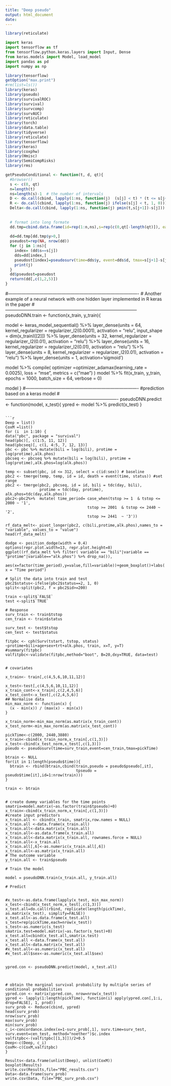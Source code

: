 ---
title: "Deep pseudo"
output: html_document
date: 
---
```{r}
library(reticulate)
```

```{python}
import keras
import tensorflow as tf
from tensorflow.python.keras.layers import Input, Dense
from keras.models import Model, load_model
import pandas as pd
import numpy as np
```

```{r}
library(tensorflow)
getOption("max.print")
#rm(list=ls())
library(keras)
library(pseudo)
library(survivalROC)
library(survival)
library(survcomp)
library(survAUC)
library(reticulate)
library(torch)
library(data.table)
library(tidyverse)
library(reticulate)
library(tensorflow)
library(keras)
library(coxphw)
library(Hmisc)
library(SemiCompRisks)
library(rms)
```


```{r}
getPseudoConditional <- function(t, d, qt){
  #browser()
  s <- c(0, qt)  
  n=length(t)
  ns=length(s)-1  # the number of intervals
  D <- do.call(cbind, lapply(1:ns, function(j)  (s[j] < t) * (t <= s[j+1]) * (d == 1)))
  R <- do.call(cbind, lapply(1:ns, function(j) ifelse(s[j] < t, 1, 0)))
  Delta<-do.call(cbind, lapply(1:ns, function(j) pmin(t,s[j+1])-s[j]))
  
  
  # format into long formate
  dd.tmp=cbind.data.frame(id=rep(1:n,ns),s=rep(c(0,qt[-length(qt)]), each=n), y=c(R*Delta),d=c(D))
  
  dd=dd.tmp[dd.tmp$y>0,]
  pseudost=rep(NA, nrow(dd))
  for (j in 1:ns){
    index= (dd$s==s[j])
    dds=dd[index,]
    pseudost[index]=pseudosurv(time=dds$y, event=dds$d, tmax=s[j+1]-s[j])$pseudo
    print(j)
  }
  dd$pseudost=pseudost  
  return(dd[,c(1,2,5)])
}

```

#----------------------------------------------------------------------------------------
# Another example of a neural network with one hidden layer implemented in R keras in the paper
#-----------------------------------------------------------------------------------------
pseudoDNN.train <- function(x_train, y_train){
  
  model <- keras_model_sequential() %>%
    layer_dense(units = 64, kernel_regularizer = regularizer_l2(0.0001), activation = "relu",
                input_shape = dim(x_train)[[2]]) %>%
    layer_dense(units = 32, kernel_regularizer = regularizer_l2(0.01),
                activation = "relu") %>%
        layer_dense(units = 16, kernel_regularizer = regularizer_l2(0.01),
                activation = "relu") %>%
    layer_dense(units = 8, kernel_regularizer = regularizer_l2(0.01),
                activation = "relu") %>%
    layer_dense(units = 1, activation='sigmoid')
  
  model %>% compile(
    optimizer =optimizer_adamax(learning_rate = 0.0025),
    loss = "mse",
    metrics = c("mae")
  )
  model %>% fit(x_train, y_train,
                epochs = 1000, batch_size = 64,
                verbose = 0)
  
  model
}
#----------------------------------------------------------------------------
#prediction based on a keras model
#----------------------------------------------------------------------------
pseudoDNN.predict <- function(model, x_test){
  ypred <- model %>% predict(x_test)
  }

```

```{r}
Deep = list()
CoxM =list()
for (i  in 1:10) {
data("pbc", package = "survival")
head(pbc)[, c(1:5, 11, 12)]
head(pbcseq)[, c(1, 4:5, 7, 12, 13)]
pbc <- pbc %>% mutate(bili = log(bili), protime = log(protime),alk.phos)
pbcseq <- pbcseq %>% mutate(bili = log(bili), protime = log(protime),alk.phos=log(alk.phos))

temp <- subset(pbc, id <= 312, select = c(id:sex)) # baseline
pbc2 <- tmerge(temp, temp, id = id, death = event(time, status)) #set range
pbc2 <- tmerge(pbc2, pbcseq, id = id, bili = tdc(day, bili),
               protime = tdc(day, protime), alk.phos=tdc(day,alk.phos))
pbc2<-pbc2%>%  mutate( time_period= case_when(tstop >= 1  & tstop <= 2000 ~ '1',
                                    tstop >= 2001  & tstop <= 2440 ~ '2',
                                    tstop >= 2441  ~ '3'))

rf_data_melt<- pivot_longer(pbc2, c(bili,protime,alk.phos),names_to = "variable", values_to = "value")
head(rf_data_melt)

dodge <- position_dodge(width = 0.4)
options(repr.plot.width=13, repr.plot.height=8)
ggplot((rf_data_melt %>% filter( variable == "bili"|variable == "protime"|variable=="alk.phos") %>% drop_na()),
       aes(x=factor(time_period),y=value,fill=variable))+geom_boxplot()+labs( x = "Time period")

# Split the data into train and test 
pbc2$status<-ifelse(pbc2$status==2, 1, 0)
split<-split(pbc2, f = pbc2$id>=200) 

train <-split$`FALSE`
test <-split$`TRUE`

# Response 
surv_train <- train$tstop
cen_train <- train$status

surv_test <- test$tstop
cen_test <- test$status

fitpbc <- cph(Surv(tstart, tstop, status) ~protime+bili+age+sex+trt+alk.phos, train, x=T, y=T)
#summary(fitpbc)
valfitpbc<-validate(fitpbc,method="boot", B=20,dxy=TRUE, data=test)


# covariates

x_train<- train[,c(4,5,6,10,11,12)]

x_test<-test[,c(4,5,6,10,11,12)]
x_train_cont<-x_train[,c(2,4,5,6)]
x_test_cont<-x_test[,c(2,4,5,6)]
## Normalise data
min_max_norm <- function(x) {
  (x - min(x)) / (max(x) - min(x))
}

x_train_norm<-min_max_norm(as.matrix(x_train_cont))
x_test_norm<-min_max_norm(as.matrix(x_test_cont))

pickTime<-c(2000, 2440,3880)
x_train<-cbind(x_train_norm,x_train[,c(1,3)])
x_test<-cbind(x_test_norm,x_test[,c(1,3)])
pseudo <- pseudosurv(time=surv_train,event=cen_train,tmax=pickTime)

btrain <- NULL
for(it in 1:length(pseudo$time)){
  btrain <- rbind(btrain,cbind(train,pseudo = pseudo$pseudo[,it],
                               tpseudo = pseudo$time[it],id=1:nrow(train)))
}

train <- btrain


# create dummy variables for the time points
smatrix=model.matrix(~as.factor(train$tpseudo)+0)
x_train<-cbind(x_train_norm,x_train[,c(1,3)])
#create input predictors 
x_train.all <- cbind(x_train, smatrix,row.names = NULL)
x_train.all <-data.frame(x_train.all)
x_train.all<-data.matrix(x_train.all)
x_train.all<-as.data.frame(x_train.all)
x_train.all<-data.matrix(x_train.all, rownames.force = NULL)
x_train.all<-x_train.all
x_train.all[,6]<-as.numeric(x_train.all[,6])
x_train.all<-as.matrix(x_train.all)
# The outcome variable
y_train.all <- train$pseudo

# Train the model

model = pseudoDNN.train(x_train.all, y_train.all)

# Predict 


#x_test<-as.data.frame(lapply(x_test, min_max_norm))
x_test<-cbind(x_test_norm,x_test[,c(1,3)])
x_test.all=do.call(rbind, replicate(length(pickTime), as.matrix(x_test), simplify=FALSE))
x_test.all<-as.data.frame(x_test.all)
s_test=rep(pickTime,each=nrow(x_test))
s_test<-as.numeric(s_test)
smatrix.test=model.matrix(~as.factor(s_test)+0)
x_test.all=cbind(x_test.all,smatrix.test)
x_test.all <-data.frame(x_test.all)
x_test.all<-data.matrix(x_test.all)
#x_test.all<-as.numeric(x_test.all)
#x_test.all$sex<-as.numeric(x_test.all$sex)


ypred.con <- pseudoDNN.predict(model, x_test.all)



# obtain the marginal survival probability by multiple series of conditional probabilities
ypred.con <- matrix(ypred.con, nrow=nrow(x_test))
ypred <- lapply(1:length(pickTime), function(i) apply(ypred.con[,1:i, drop=FALSE], 1, prod))
surv_prob <- Reduce(cbind, ypred)
head(surv_prob)
nrow(surv_prob)
max(surv_prob)
min(surv_prob)
c_i<-concordance.index(x=1-surv_prob[,1], surv.time=surv_test, surv.event=cen_test, method="noether")$c.index
valfitpbc<-(valfitpbc[[1,3]])/2+0.5 
Deep<-c(Deep, c_i)
CoxM<-c(CoxM,valfitpbc)
}

Results<-data.frame(unlist(Deep), unlist(CoxM))
boxplot(Results)
write.csv(Results,file="PBC_results.csv")
Data<-data.frame(surv_prob)
write.csv(Data, file="PBC_surv_prob.csv")
```



